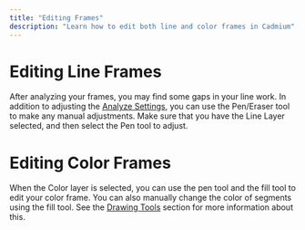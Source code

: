 ```yaml
---
title: "Editing Frames"
description: "Learn how to edit both line and color frames in Cadmium"
---
```


# Editing Line Frames

After analyzing your frames, you may find some gaps in your line work. In addition to adjusting the [Analyze Settings](/analyzing-frames), you can use the Pen/Eraser tool to make any manual adjustments. Make sure that you have the Line Layer selected, and then select the Pen tool to adjust. 

# Editing Color Frames

When the Color layer is selected, you can use the pen tool and the fill tool to edit your color frame. You can also manually change the color of segments using the fill tool. See the [Drawing Tools](/drawing-tools) section for more information about this.
